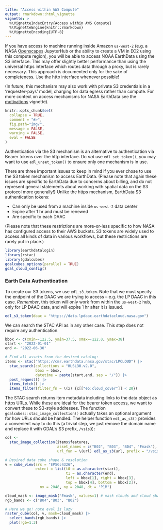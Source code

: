 ```yaml
---
title: "Access within AWS Compute"
output: rmarkdown::html_vignette
vignette: >
  %\VignetteIndexEntry{Access within AWS Compute}
  %\VignetteEngine{knitr::rmarkdown}
  %\VignetteEncoding{UTF-8}
---
```


If you have access to machine running inside Amazon `us-west-2` (e.g. a NASA [Openscapes](https://nasa-openscapes.github.io/) JupyterHub or the ability to create a VM in EC2 using this compute region), you will be able to access NOAA EarthData using the S3 interface.
This may offer slightly better performance than using the universal https interface which routes data through a proxy, but is rarely necessary.  This approach is documented only for the sake of completeness. 
Use the http interface whenever possible!

(In future, this mechanism may also work with private S3 credentials in a 'requester-pays' model, charging for data egress rather than compute.  For more context on access mechanisms for NASA EarthData see the [motivations](https://boettiger-lab.github.io/earthdatalogin/articles/motivations.html) vignette). 



```r
knitr::opts_chunk$set(
  collapse = TRUE,
  comment = "#>",
  fig.path="img/",
  message = FALSE,
  warning = FALSE,
  eval = FALSE
)
```

Authentication via the S3 mechanism is an alternative to authentication via Bearer tokens over the http interface.  Do _not_ use `edl_set_token()`, you may want to use `edl_unset_token()` to ensure only one mechanism is in use. 

There are three important issues to keep in mind if you ever chose to use the S3 token mechanism to access EarthData.  (Please note that again these issues are specific to EarthData due to concerns about billing, and do not represent general statements about working with spatial data on the S3 protocol more generally!) Unlike the https mechanism, EarthData S3 authentication tokens:

- Can only be used from a machine inside `us-west-2` data center
- Expire after 1 hr and must be renewed
- Are specific to each DAAC

(Please note that these restrictions are more-or-less specific to how NASA has configured access to their AWS buckets.  S3 tokens are widely used to access all kinds of data in various workflows, but these restrictions are rarely put in place.)


```r
library(earthdatalogin)
library(rstac)
library(gdalcubes)
gdalcubes_options(parallel = TRUE) 
gdal_cloud_config()
```


### Earth Data Authentication

To create our S3 tokens, we use `edl_s3_token`. 
Note that we must specify the endpoint of the DAAC we are trying to access --
e.g. the LP DAAC in this case.
_Remember_, this token will only work from within the `us-west-2` hub, only for LP DAAC data, and will expire 1 hr after it is issued.


```r
edl_s3_token(daac = "https://data.lpdaac.earthdatacloud.nasa.gov")
```

We can search the STAC API as in any other case.  This step does not require any authentication.

```r
bbox <- c(xmin=-122.5, ymin=37.5, xmax=-122.0, ymax=38) 
start <- "2022-01-01"
end <- "2022-06-30"

# Find all assets from the desired catalog:
items <- stac("https://cmr.earthdata.nasa.gov/stac/LPCLOUD") |> 
  stac_search(collections = "HLSL30.v2.0",
              bbox = bbox,
              datetime = paste(start,end, sep = "/")) |>
  post_request() |>
  items_fetch() |>
  items_filter(filter_fn = \(x) {x[["eo:cloud_cover"]] < 20})

```

The STAC search returns item metadata including links to the data object as https URLs.
While these are ideal for the bearer token access, we want to convert these to S3-style addresses.
The function `gdalcubes::stac_image_collection()` actually takes an optional argument for how URLs should be handled. 
The helper function `edl_as_s3()` provides a convenient way to do this (a trivial step, we just remove the domain name and replace it with GDAL's S3 prefix, `/vsis3`):


```r
col <- 
  stac_image_collection(items$features, 
                        asset_names = c("B02", "B03", "B04", "Fmask"),
                        url_fun = \(url) edl_as_s3(url, prefix = "/vsis3/"))
```


```r
# Desired data cube shape & resolution
v = cube_view(srs = "EPSG:4326",
              extent = list(t0 = as.character(start), 
                            t1 = as.character(end),
                            left = bbox[1], right = bbox[3],
                            top = bbox[4], bottom = bbox[2]),
                nx = 2048, ny = 2048, dt = "P1M")

cloud_mask <- image_mask("Fmask", values=1) # mask clouds and cloud shadows
rgb_bands <- c("B04","B03", "B02")

# Here we go! note eval is lazy
raster_cube(col, v, mask=cloud_mask) |>
  select_bands(rgb_bands) |>
  plot(rgb=1:3)
```


